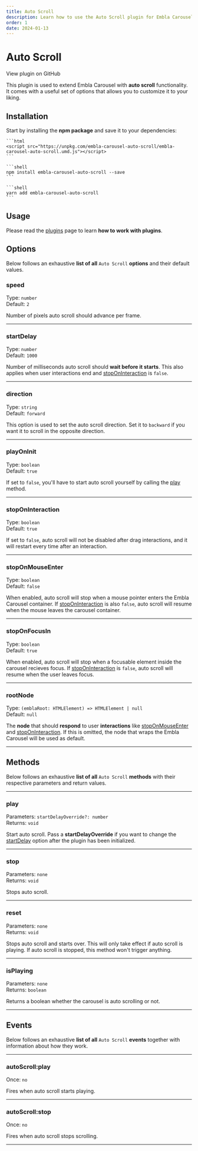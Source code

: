 ```yaml
---
title: Auto Scroll
description: Learn how to use the Auto Scroll plugin for Embla Carousel
order: 1
date: 2024-01-13
---
```



# Auto Scroll

<RepositoryLink to="https://github.com/davidjerleke/embla-carousel/tree/master/packages/embla-carousel-auto-scroll">
  View plugin on GitHub
</RepositoryLink>

This plugin is used to extend Embla Carousel with **auto scroll** functionality. It comes with a useful set of options that allows you to customize it to your liking.

## Installation

Start by installing the **npm package** and save it to your dependencies:

<Tabs groupId="package-manager">
  <TabsItem label="CDN" value="cdn">

    ```html
    <script src="https://unpkg.com/embla-carousel-auto-scroll/embla-carousel-auto-scroll.umd.js"></script>
    ```

  </TabsItem>
  <TabsItem label="npm" value="npm">

    ```shell
    npm install embla-carousel-auto-scroll --save
    ```

  </TabsItem>
  <TabsItem label="yarn" value="yarn">

    ```shell
    yarn add embla-carousel-auto-scroll
    ```

  </TabsItem>
</Tabs>

## Usage

Please read the [plugins](/api/plugins/#usage) page to learn **how to work with plugins**.

## Options

Below follows an exhaustive **list of all** `Auto Scroll` **options** and their default values.

### speed

Type: <BrandPrimaryText>`number`</BrandPrimaryText>  
Default: <BrandSecondaryText>`2`</BrandSecondaryText>

Number of pixels auto scroll should advance per frame.

---

### startDelay

Type: <BrandPrimaryText>`number`</BrandPrimaryText>  
Default: <BrandSecondaryText>`1000`</BrandSecondaryText>

Number of milliseconds auto scroll should **wait before it starts**. This also applies when user interactions end and [stopOnInteraction](/plugins/auto-scroll/#stoponinteraction) is `false`.

---

### direction

Type: <BrandPrimaryText>`string`</BrandPrimaryText>  
Default: <BrandSecondaryText>`forward`</BrandSecondaryText>

This option is used to set the auto scroll direction. Set it to `backward` if you want it to scroll in the opposite direction.

---

### playOnInit

Type: <BrandPrimaryText>`boolean`</BrandPrimaryText>  
Default: <BrandSecondaryText>`true`</BrandSecondaryText>

If set to `false`, you'll have to start auto scroll yourself by calling the [play](/plugins/auto-scroll/#play) method.

---

### stopOnInteraction

Type: <BrandPrimaryText>`boolean`</BrandPrimaryText>  
Default: <BrandSecondaryText>`true`</BrandSecondaryText>

If set to `false`, auto scroll will not be disabled after drag interactions, and it will restart every time after an interaction.

---

### stopOnMouseEnter

Type: <BrandPrimaryText>`boolean`</BrandPrimaryText>  
Default: <BrandSecondaryText>`false`</BrandSecondaryText>

When enabled, auto scroll will stop when a mouse pointer enters the Embla Carousel container. If [stopOnInteraction](/plugins/auto-scroll/#stoponinteraction) is also `false`, auto scroll will resume when the mouse leaves the carousel container.

---

### stopOnFocusIn

Type: <BrandPrimaryText>`boolean`</BrandPrimaryText>  
Default: <BrandSecondaryText>`true`</BrandSecondaryText>

When enabled, auto scroll will stop when a focusable element inside the carousel recieves focus. If [stopOnInteraction](/plugins/auto-scroll/#stoponinteraction) is `false`, auto scroll will resume when the user leaves focus.

---

### rootNode

Type: <BrandPrimaryText>`(emblaRoot: HTMLElement) => HTMLElement | null`</BrandPrimaryText>  
Default: <BrandSecondaryText>`null`</BrandSecondaryText>

The **node** that should **respond** to user **interactions** like [stopOnMouseEnter](/plugins/auto-scroll/#stoponmouseenter) and [stopOnInteraction](/plugins/auto-scroll/#stoponinteraction). If this is omitted, the node that wraps the Embla Carousel will be used as default.

---

## Methods

Below follows an exhaustive **list of all** `Auto Scroll` **methods** with their respective parameters and return values.

---

### play

Parameters: <BrandPrimaryText>`startDelayOverride?: number`</BrandPrimaryText>  
Returns: <BrandSecondaryText>`void`</BrandSecondaryText>

Start auto scroll. Pass a **startDelayOverride** if you want to change the [startDelay](/plugins/auto-scroll/#startdelay) option after the plugin has been initialized.

---

### stop

Parameters: <BrandPrimaryText>`none`</BrandPrimaryText>  
Returns: <BrandSecondaryText>`void`</BrandSecondaryText>

Stops auto scroll.

---

### reset

Parameters: <BrandPrimaryText>`none`</BrandPrimaryText>  
Returns: <BrandSecondaryText>`void`</BrandSecondaryText>

Stops auto scroll and starts over. This will only take effect if auto scroll is playing. If auto scroll is stopped, this method won't trigger anything.

---

### isPlaying

Parameters: <BrandPrimaryText>`none`</BrandPrimaryText>  
Returns: <BrandSecondaryText>`boolean`</BrandSecondaryText>

Returns a boolean whether the carousel is auto scrolling or not.

---

## Events

Below follows an exhaustive **list of all** `Auto Scroll` **events** together with information about how they work.

---

### autoScroll:play

Once: <BrandPrimaryText>`no`</BrandPrimaryText>

Fires when auto scroll starts playing.

---

### autoScroll:stop

Once: <BrandPrimaryText>`no`</BrandPrimaryText>

Fires when auto scroll stops scrolling.

---
